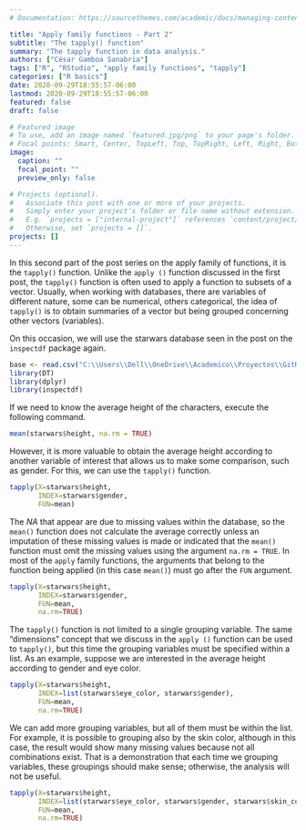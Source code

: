 ```yaml
---
# Documentation: https://sourcethemes.com/academic/docs/managing-content/

title: "Apply family functions - Part 2"
subtitle: "The tapply() function"
summary: "The tapply function in data analysis."
authors: ["César Gamboa Sanabria"]
tags: ["R", "RStudio", "apply family functions", "tapply"]
categories: ["R basics"]
date: 2020-09-29T18:55:57-06:00
lastmod: 2020-09-29T18:55:57-06:00
featured: false
draft: false

# Featured image
# To use, add an image named `featured.jpg/png` to your page's folder.
# Focal points: Smart, Center, TopLeft, Top, TopRight, Left, Right, BottomLeft, Bottom, BottomRight.
image:
  caption: ""
  focal_point: ""
  preview_only: false

# Projects (optional).
#   Associate this post with one or more of your projects.
#   Simply enter your project's folder or file name without extension.
#   E.g. `projects = ["internal-project"]` references `content/project/deep-learning/index.md`.
#   Otherwise, set `projects = []`.
projects: []
---
```


In this second part of the post series on the apply family of functions, it is the `tapply()` function. Unlike the `apply ()` function discussed in the first post, the `tapply()` function is often used to apply a function to subsets of a vector. Usually, when working with databases, there are variables of different nature, some can be numerical, others categorical, the idea of `tapply()` is to obtain summaries of a vector but being grouped concerning other vectors (variables).

On this occasion, we will use the starwars database seen in the post on the `inspectdf` package again.

```r
base <- read.csv("C:\\Users\\Dell\\OneDrive\\Academico\\Proyectos\\GitHub\\Website\\content\\es\\post\\referencias\\heroes_information.csv")[,-1]
library(DT)
library(dplyr)
library(inspectdf)
```

If we need to know the average height of the characters, execute the following command.

```r
mean(starwars$height, na.rm = TRUE)
```

However, it is more valuable to obtain the average height according to another variable of interest that allows us to make some comparison, such as gender. For this, we can use the `tapply()` function.

```r
tapply(X=starwars$height,     
       INDEX=starwars$gender, 
       FUN=mean)              
```

The *NA* that appear are due to missing values within the database, so the `mean()` function does not calculate the average correctly unless an imputation of these missing values is made or indicated that the `mean()` function must omit the missing values using the argument `na.rm = TRUE`. In most of the `apply` family functions, the arguments that belong to the function being applied (in this case `mean() `) must go after the ` FUN` argument.

```r
tapply(X=starwars$height,     
       INDEX=starwars$gender,
       FUN=mean,              
       na.rm=TRUE)            
```

The `tapply()` function is not limited to a single grouping variable. The same "dimensions" concept that we discuss in the `apply ()` function can be used to `tapply()`, but this time the grouping variables must be specified within a list. As an example, suppose we are interested in the average height according to gender and eye color.

```r
tapply(X=starwars$height,
       INDEX=list(starwars$eye_color, starwars$gender), 
       FUN=mean, 
       na.rm=TRUE)
```

We can add more grouping variables, but all of them must be within the list. For example, it is possible to grouping also by the skin color, although in this case, the result would show many missing values because not all combinations exist. That is a demonstration that each time we grouping variables, these groupings should make sense; otherwise, the analysis will not be useful.

```r
tapply(X=starwars$height,
       INDEX=list(starwars$eye_color, starwars$gender, starwars$skin_color), 
       FUN=mean, 
       na.rm=TRUE)
```

